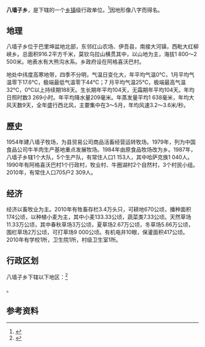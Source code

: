 {{中国乡级行政区|65/22/22/209/000}}

'''八墙子乡'''，是{{PRC admin/fullname|65/22/22/209/000|3}}下辖的一个[[乡镇|乡镇]]级行政单位。<ref>{{PRC admin/ref sgc|{{PRC admin/parent|65/22/22/209/000}}}}</ref>因地形像八字而得名。

==地理==
八墙子乡位于巴里坤盆地北部，东邻红山农场、伊吾县，南接大河镇，西毗大红柳峡乡。总面积916.2平方千米，莫钦乌拉山横贯其中，以山地为主，海拔1 800～2 500米。地表水有大熊沟水系。乡政府设在阿格喜沃巴村。

地处中纬度高寒地带，四季不分明，气温日变化大，年平均气温0℃，1月平均气温零下17.6℃，极端最低气温零下44℃；7 月平均气温25℃，极端最高气温32℃，0℃以上持续期188天。生长期年平均104天，无霜期年平均104天。年均日照时数3 269小时。年平均降水量209毫米。年蒸发量平均1 638毫米，年均大风天数9天，全年盛行西北风，主要集中在3～5月，年均风速3.2～3.6米/秒。

==歷史==
1954年建八墙子牧场，为县贸易公司商品活畜经营运转牧场。1979年，列为中国食品公司牛羊肉生产基地重点发展牧场。1984年由原食品牧场改为乡。1987年，八墙子乡辖1个大队，5个生产队，有常住人口1 153人，其中哈萨克族1 040人。1990年有阿格喜沃巴村1个行政村，牧业村、牛圈湖村2个自然村，3个村民小组。2010年，有常住人口705户2 309人。

==经济==
经济以畜牧业为主。2010年有牲畜存栏3.4万头只，可耕地670公顷，播种面积174公顷，以种植小麦为主，其中小麦133.33公顷，蔬菜类7.33公顷。天然草场11.33万公顷，其中春秋草场3万公顷，夏草场2.67万公顷，冬草场5.66万公顷，围栏草场2万公顷，可打草场9 000公顷。有机电井10眼，保灌面积417公顷。2010年有学校1所，卫生院1所，村级卫生室1所。

== 行政区划 ==

八墙子乡下辖以下地区：<ref>{{PRC admin/ref sgc|65/22/22/209/000}}</ref>

{{PRC admin/children|65/22/22/209/000}}。

== 参考资料 ==

{{reflist}}

{{PRC admin/navcat|65/22/22/209/000}}
{{新疆行政区划小作品}}